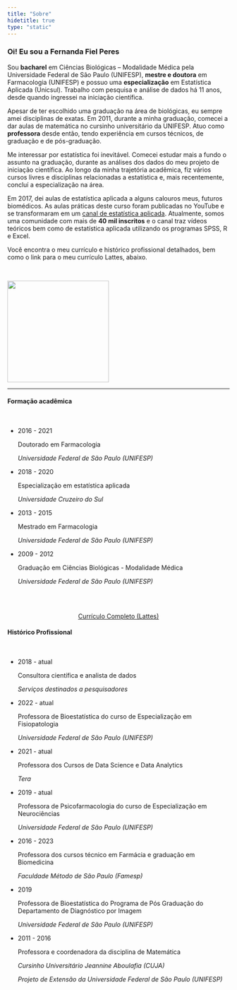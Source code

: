 ```yaml
---
title: "Sobre"
hidetitle: true
type: "static"
---
```


<div class="sobre row">
  
<div class = "column1">

### Oi! Eu sou a Fernanda Fiel Peres

Sou **bacharel** em Ciências Biológicas – Modalidade Médica pela Universidade Federal de São Paulo (UNIFESP), **mestre e doutora** em Farmacologia (UNIFESP) e possuo uma **especialização** em Estatística Aplicada (Unicsul). Trabalho com pesquisa e análise de dados há 11 anos, desde quando ingressei na iniciação científica.  
  
Apesar de ter escolhido uma graduação na área de biológicas, eu sempre amei disciplinas de exatas. Em 2011, durante a minha graduação, comecei a dar aulas de matemática no cursinho universitário da UNIFESP. Atuo como **professora** desde então, tendo experiência em cursos técnicos, de graduação e de pós-graduação.  
  
Me interessar por estatística foi inevitável. Comecei estudar mais a fundo o assunto na graduação, durante as análises dos dados do meu projeto de iniciação científica. Ao longo da minha trajetória acadêmica, fiz vários cursos livres e disciplinas relacionadas a estatística e, mais recentemente, concluí a especialização na área.  
  
Em 2017, dei aulas de estatística aplicada a alguns calouros meus, futuros biomédicos. As aulas práticas deste curso foram publicadas no YouTube e se transformaram em um [canal de estatística aplicada](https://youtube.com/c/FernandaPeres). Atualmente, somos uma comunidade com mais de **40 mil inscritos** e o canal traz vídeos teóricos bem como de estatística aplicada utilizando os programas SPSS, R e Excel.  
  
Você encontra o meu currículo e histórico profissional detalhados, bem como o link para o meu currículo Lattes, abaixo.  

<br>
</div>

<div class="column2">
<img width="230" src="/static/sobre_files/author.png" alt="" loading="lazy">
<br>
</div>

<hr>

<div class = "column3">

#### Formação acadêmica

<link rel="stylesheet" href="https://maxcdn.bootstrapcdn.com/font-awesome/4.5.0/css/font-awesome.min.css">

<br>

<ul>

<li>
<p>2016 - 2021</p>
<p>Doutorado em Farmacologia</p>
<p><i>Universidade Federal de São Paulo (UNIFESP)</i></p>
</li>

<li>
<p>2018 - 2020</p>
<p>Especialização em estatística aplicada</p>
<p><i>Universidade Cruzeiro do Sul</i></p>
</li>

<li>
<p>2013 - 2015</p>
<p>Mestrado em Farmacologia</p>
<p><i>Universidade Federal de São Paulo (UNIFESP)</i></p>
</li>

<li>
<p>2009 - 2012</p>
<p>Graduação em Ciências Biológicas - Modalidade Médica</p>
<p><i>Universidade Federal de São Paulo (UNIFESP)</i></p>
</li>

</ul>

<br><br>

<center>
<a href="http://lattes.cnpq.br/7696717599003359" class="button">Currículo Completo (Lattes)</a>
</center>

</div>


<div class = "column4">

#### Histórico Profissional

<br>

<ul>

<li class = "g">
<p>2018 - atual</p>
<p>Consultora científica e analista de dados</p>
<p><i>Serviços destinados a pesquisadores</i></p>
</li>

<li class = "t">
<p>2022 - atual</p>
<p>Professora de Bioestatística do curso de Especialização em Fisiopatologia</p>
<p><i>Universidade Federal de São Paulo (UNIFESP)</i></p>
</li>

<li class = "t">
<p>2021 - atual</p>
<p>Professora dos Cursos de Data Science e Data Analytics</p>
<p><i>Tera</i></p>
</li>

<li class = "t">
<p>2019 - atual</p>
<p>Professora de Psicofarmacologia do curso de Especialização em Neurociências</p>
<p><i>Universidade Federal de São Paulo (UNIFESP)</i></p>
</li>

<li class = "t">
<p>2016 - 2023</p>
<p>Professora dos cursos técnico em Farmácia e graduação em Biomedicina</p>
<p><i>Faculdade Método de São Paulo (Famesp)</i></p>
</li>

<!--
<li class = "t">
<p>2020</p>
<p>Professora do curso de graduação em Biomedicina</p>
<p><i>Universidade Paulista (UNIP)</i></p>
</li>
-->

<li class = "t">
<p>2019</p>
<p>Professora de Bioestatística do Programa de Pós Graduação do Departamento de Diagnóstico por Imagem</p>
<p><i>Universidade Federal de São Paulo (UNIFESP)</i></p>
</li>

<li class = "t">
<p>2011 - 2016</p>
<p>Professora e coordenadora da disciplina de Matemática</p>
<p><i>Cursinho Universitário Jeannine Aboulafia (CUJA)</i></p>
<p><i>Projeto de Extensão da Universidade Federal de São Paulo (UNIFESP)</i></p>
</li>

</ul>
  
</div>

</div>

